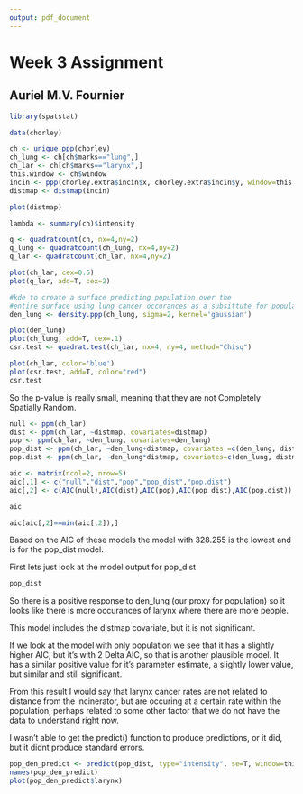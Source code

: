 ```yaml
---
output: pdf_document
---
```

# Week 3 Assignment
## Auriel M.V. Fournier
```r
library(spatstat)

data(chorley)

ch <- unique.ppp(chorley)
ch_lung <- ch[ch$marks=="lung",]
ch_lar <- ch[ch$marks=="larynx",]
this.window <- ch$window
incin <- ppp(chorley.extra$incin$x, chorley.extra$incin$y, window=this.window)
distmap <- distmap(incin)

plot(distmap)

lambda <- summary(ch)$intensity

q <- quadratcount(ch, nx=4,ny=2)
q_lung <- quadratcount(ch_lung, nx=4,ny=2)
q_lar <- quadratcount(ch_lar, nx=4,ny=2)

plot(ch_lar, cex=0.5)
plot(q_lar, add=T, cex=2)

#kde to create a surface predicting population over the 
#entire surface using lung cancer occurances as a subsittute for population
den_lung <- density.ppp(ch_lung, sigma=2, kernel='gaussian')
```

```r
plot(den_lung)
plot(ch_lung, add=T, cex=.1)
csr.test <- quadrat.test(ch_lar, nx=4, ny=4, method="Chisq")
```

```r
plot(ch_lar, color='blue')
plot(csr.test, add=T, color="red")
csr.test
```

So the p-value is really small, meaning that they are not Completely Spatially Random. 

```r
null <- ppm(ch_lar)
dist <- ppm(ch_lar, ~distmap, covariates=distmap)
pop <- ppm(ch_lar, ~den_lung, covariates=den_lung)
pop_dist <- ppm(ch_lar, ~den_lung+distmap, covariates =c(den_lung, distmap))
pop.dist <- ppm(ch_lar, ~den_lung*distmap, covariates=c(den_lung, distmap))

aic <- matrix(ncol=2, nrow=5)
aic[,1] <- c("null","dist","pop","pop_dist","pop.dist")
aic[,2] <- c(AIC(null),AIC(dist),AIC(pop),AIC(pop_dist),AIC(pop.dist))

aic

aic[aic[,2]==min(aic[,2]),]
```

Based on the AIC of these models the model with 328.255 is the lowest and is for the pop_dist model. 

First lets just look at the model output for pop_dist
```r
pop_dist
```

So there is a positive response to den_lung (our proxy for population) so it looks like there is more occurances of larynx where there are more people. 

This model includes the distmap covariate, but it is not significant. 

If we look at the model with only population we see that it has a slightly higher AIC, but it's with 2 Delta AIC, so that is another plausible model. It has a similar positive value for it's parameter estimate, a slightly lower value, but similar and still significant. 

From this result I would say that larynx cancer rates are not related to distance from the incinerator, but are occuring at a certain rate within the population, perhaps related to some other factor that we do not have the data to understand right now. 

I wasn't able to get the predict() function to produce predictions, or it did, but it didnt produce standard errors. 
```r
pop_den_predict <- predict(pop_dist, type="intensity", se=T, window=this.window)
names(pop_den_predict)
plot(pop_den_predict$larynx)
```